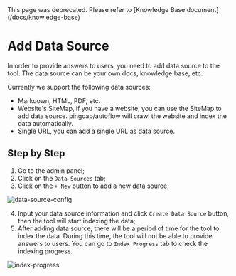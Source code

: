 
<Callout type='error'>
  This page was deprecated. Please refer to [Knowledge Base document](/docs/knowledge-base)
</Callout>

# Add Data Source

In order to provide answers to users, you need to add data source to the tool. The data source can be your own docs, knowledge base, etc.

Currently we support the following data sources:
* Markdown, HTML, PDF, etc.
* Website's SiteMap, if you have a website, you can use the SiteMap to add data source. pingcap/autoflow will crawl the website and index the data automatically.
* Single URL, you can add a single URL as data source.


## Step by Step

1. Go to the admin panel;
2. Click on the `Data Sources` tab;
3. Click on the `+ New` button to add a new data source;

![data-source-config](https://github.com/user-attachments/assets/d2e5c174-11f7-44cc-9779-f4df7d23b666 "Data Source Config")

4. Input your data source information and click `Create Data Source` button, then the tool will start indexing the data;
5. After adding data source, there will be a period of time for the tool to index the data. During this time, the tool will not be able to provide answers to users. You can go to `Index Progress` tab to check the indexing progress.

![index-progress](https://github.com/user-attachments/assets/8b6c7a44-0839-40dd-9e59-26305d04ab99 "Index Progress")